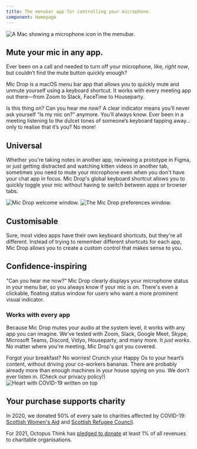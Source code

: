 ```yaml
---
title: The menubar app for controlling your microphone.
component: Homepage
---
```




<Panel gridTablet="1fr 1fr" gridWide="auto 48rem">

<div css={css`
 @media screen and (min-width: 780px) {
              margin-left: -450px;
            }`}>
    <Image alt="A Mac showing a microphone icon in the menubar." src="images/meeting-mute.png" />
</div>

<TextBlock end>

## Mute your mic in any app.

Ever been on a call and needed to turn off your microphone, like, _right now_, but couldn’t find the mute button quickly enough?

Mic Drop is a macOS menu bar app that allows you to quickly mute and unmute yourself using a keyboard shortcut. It works with every meeting app out there—from Zoom to Slack, FaceTime to Houseparty.

<MacAppStoreBadge />

</TextBlock>

<RatingsBadges />

</Panel>


<Panel argument greyscale fullwidth dark background="src/images/david-klein--94oJK3PDQw-unsplash.jpg">

<Argument title="No awkwardness" top end>
Is this thing on? Can you hear me now? A clear indicator means you’ll never ask yourself “Is my mic on?” anymore. You’ll always know.
</Argument>

<Argument title="No clickety-clacking." bottom start>
Ever been in a meeting listening to the dulcet tones of someone’s keyboard tapping away… only to realise that it’s you? No more!
</Argument>
</Panel>




<Panel gridTablet="1fr 1fr" gridWide="48rem auto">

<TextBlock>

## Universal

Whether you're taking notes in another app, reviewing a prototype in Figma, or just getting distracted and watching kitten videos in another tab, sometimes you need to mute your microphone even when you don't have your chat app in focus. Mic Drop's global keyboard shortcut allows you to quickly toggle your mic without having to switch between apps or browser tabs.

</TextBlock>

<Image alt="Mic Drop welcome window." src="images/universal.png" />
</Panel>

<Panel gridTablet="1fr 1fr" gridWide="auto 48rem">

<Image alt="The Mic Drop preferences window." src="images/customisable.png" />

<TextBlock end>

## Customisable

Sure, most video apps have their own keyboard shortcuts, but they're all different. Instead of trying to remember different shortcuts for each app, Mic Drop allows you to create a custom control that makes sense to you.
</TextBlock>

</Panel>

<Panel gridTablet="1fr 1fr" gridWide="48rem auto">

<TextBlock>

## Confidence-inspiring

"Can you hear me now?" Mic Drop clearly displays your microphone status in your menu bar, so you always know if your mic is on. There's even a clickable, floating status window for users who want a more prominent visual indicator.

</TextBlock>

<StatusWindow />

</Panel>




<Panel gridTablet="1fr 48rem 1fr" backgroundStatic="/images/app-logos.jpg">

<Spacer />

<TextBlock>

### Works with every app

Because Mic Drop mutes your audio at the system level, it works with any app you can imagine. We've tested with Zoom, Slack, Google Meet, Skype, Microsoft Teams, Discord, Vidyo, Houseparty, and many more. It *just works*. No matter where you're meeting, Mic Drop's got you covered.

</TextBlock>

<Spacer />

</Panel>






<Panel argument greyscale dark background="src/images/etienne-girardet-chp1ITgplkA-unsplash.jpg">

<Argument title="No Captain Crunching." top start>
Forgot your breakfast? No worries! Crunch your Happy Os to your heart’s content, without driving your co-workers bananas.
</Argument>

<Argument title="No spying." bottom end>
There are probably already more than enough machines in your house spying on you. We don’t ever listen in. (Check our privacy policy!)
</Argument>

</Panel>




<Panel gridTablet="1fr 1fr" gridWide="48rem auto">

<Image alt="Heart with COVID-19 written on top" src="images/charity-heart.png" />

<TextBlock end>

## Your purchase supports charity

In 2020, we donated 50% of every sale to charities affected by COVID-19:  [Scottish Women's Aid](https://womensaid.scot/covid-19/) and [Scottish Refugee Council](https://www.scottishrefugeecouncil.org.uk).

For 2021, Octopus Think has [pledged to donate](https://www.instagram.com/p/CJojqkZJluk/) at least 1% of all revenues to charitable organisations.

</TextBlock>

</Panel>


<TestimonialCarousel />



<FooterPanel />


